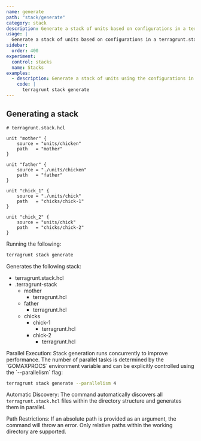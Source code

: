 ```yaml
---
name: generate
path: "stack/generate"
category: stack
description: Generate a stack of units based on configurations in a terragrunt.stack.hcl file.
usage: |
  Generate a stack of units based on configurations in a terragrunt.stack.hcl file.
sidebar:
  order: 400
experiment:
  control: stacks
  name: Stacks
examples:
  - description: Generate a stack of units using the configurations in a terragrunt.stack.hcl file.
    code: |
      terragrunt stack generate
---
```



## Generating a stack

```hcl
# terragrunt.stack.hcl

unit "mother" {
	source = "units/chicken"
	path   = "mother"
}

unit "father" {
	source = "./units/chicken"
	path   = "father"
}

unit "chick_1" {
	source = "./units/chick"
	path   = "chicks/chick-1"
}

unit "chick_2" {
	source = "units/chick"
	path   = "chicks/chick-2"
}
```

Running the following:

```bash
terragrunt stack generate
```

Generates the following stack:

<FileTree>

- terragrunt.stack.hcl
- .terragrunt-stack
  - mother
    - terragrunt.hcl
  - father
    - terragrunt.hcl
  - chicks
    - chick-1
      - terragrunt.hcl
    - chick-2
      - terragrunt.hcl

</FileTree>

<Aside type="note">
Parallel Execution: Stack generation runs concurrently to improve performance. The number of parallel tasks is determined by the `GOMAXPROCS` environment variable and can be explicitly controlled using the `--parallelism` flag:

```bash
terragrunt stack generate --parallelism 4
```

Automatic Discovery: The command automatically discovers all `terragrunt.stack.hcl` files within the directory structure and generates them in parallel.

Path Restrictions: If an absolute path is provided as an argument, the command will throw an error. Only relative paths within the working directory are supported.
</Aside>
